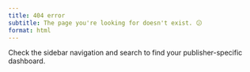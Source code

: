 ```yaml
---
title: 404 error
subtitle: The page you're looking for doesn't exist. 😕
format: html
---
```


Check the sidebar navigation and search to find your publisher-specific dashboard.

